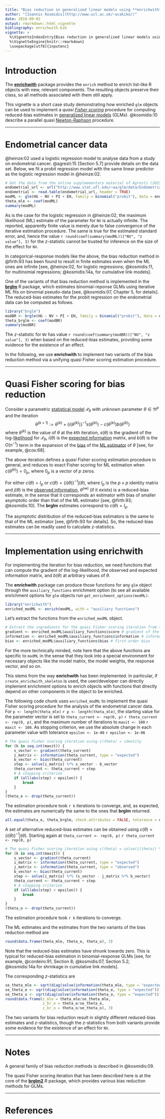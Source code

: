 ```yaml
---
title: "Bias reduction in generalized linear models using **enrichwith**"
author: "[Ioannis Kosmidis](http://www.ucl.ac.uk/~ucakiko/)"
date: 2016-09-02
output: rmarkdown::html_vignette
bibliography: enrichwith.bib
vignette: >
  %\VignetteIndexEntry{Bias reduction in generalized linear models using enrichwith}
  %\VignetteEngine{knitr::rmarkdown}
  \usepackage[utf8]{inputenc}
---
```


# Introduction

The [**enrichwith**](https://github.com/ikosmidis/enrichwith) package
provides the `enrich` method to enrich list-like R objects with new,
relevant components. The resulting objects preserve their class, so
all methods associated with them still apply.

This vignette is a short case study demonstrating how enriched `glm`
objects can be used to implement a *quasi [Fisher
scoring](https://en.wikipedia.org/wiki/Scoring_algorithm)* procedure
for computing reduced-bias estimates in [generalized linear
models](https://en.wikipedia.org/wiki/Generalized_linear_model)
(GLMs). @kosmidis:10 describe a parallel quasi
[Newton-Raphson](https://en.wikipedia.org/wiki/Newton%27s_method)
procedure.

------

# Endometrial cancer data

@heinze:02 used a logistic regression model to analyse data from a
study on endometrial cancer. @agresti:15 [Section 5.7] provide details on the data set. Below, we
fit a probit regression model with the same linear predictor as the
logistic regression model in @heinze:02.
```r
# Get the data from the online supplmementary material of Agresti (2015)
endometrial_url <- url("http://www.stat.ufl.edu/~aa/glm/data/Endometrial.dat")
endometrial <- read.table(endometrial_url, header = TRUE)
modML <- glm(HG ~ NV + PI + EH, family = binomial("probit"), data = endometrial)
theta_mle <- coef(modML)
summary(modML)
```
As is the case for the logistic regression in @heinze:02, the maximum
likelihood (ML) estimate of the parameter for `NV` is actually
infinite. The reported, apparently finite value is merely due to false
convergence of the iterative estimation procedure. The same is true
for the estimated standard error, and, hence the value `r
round(coef(summary(modML))["NV", "z value"], 3)` for the $z$-statistic
cannot be trusted for inference on the size of the effect for `NV`.

In categorical-response models like the above, the bias reduction
method in @firth:93 has been found to result in finite estimates even
when the ML ones are infinite [see, @heinze:02, for logistic
regressions; @kosmidis:11, for multinomial regressions; @kosmidis:14a,
for cumulative link models].

One of the variants of that bias reduction method is implemented in
the
[**brglm**](https://CRAN.R-project.org/package=brglm) R
package, which estimates binomial-reponse GLMs using iterative ML fits
on binomial pseudo-data [see, @kosmidis:07, Chapter 5, for
details]. The reduced-bias estimates for the probit regression on the
endometrial data can be computed as follows.
``` r
library("brglm")
modBR <- brglm(HG ~ NV + PI + EH, family = binomial("probit"), data = endometrial)
theta_brglm <- coef(modBR)
summary(modBR)
```
The $z$-statistic for `NV` has value `r round(coef(summary(modBR))["NV", "z value"], 3)` when based on the reduced-bias estimates, providing some evidence for the existence of an effect.

In the following, we use **enrichwith** to implement two variants of the bias reduction method via a unifying quasi Fisher scoring estimation procedure.

------


# Quasi Fisher scoring for bias reduction

Consider a parametric [statistical
model](https://en.wikipedia.org/wiki/Statistical_model)
$\mathcal{P}_\theta$ with unknown parameter $\theta \in \Re^p$ and the
iteration $$\theta^{(k + 1)} := \theta^{(k)} +
\left\{i(\theta^{(k)})\right\}^{-1} s(\theta^{(k)}) - c(\theta^{(k)})
b(\theta^{(k)})$$ where $\theta^{(k)}$ is the value of $\theta$ at the
$k$th iteration, $s(\theta)$ is the gradient of the
log-[likelihood](https://en.wikipedia.org/wiki/Likelihood_function)
for $\mathcal{P}_\theta$, $i(\theta)$ is the [expected
information](https://en.wikipedia.org/wiki/Fisher_information) matrix,
and $b(\theta)$ is the $O(n^{-1})$ term in the expansion of the
[bias](https://en.wikipedia.org/wiki/Bias_of_an_estimator) of the
[ML
estimator](https://en.wikipedia.org/wiki/Maximum_likelihood_estimation)
of $\theta$ [see, for example, @cox:68].

The above iteration defines a *quasi* Fisher scoring estimation
procedure in general, and reduces to exact Fisher scoring for ML
estimation when $c(\theta^{(k)}) = 0_p$, where $0_p$ is a vector of
$p$ zeros.

For either $c(\theta) = I_p$ or $c(\theta) =
\left\{i(\theta)\right\}^{-1} j(\theta)$, where $I_p$ is the $p \times
p$ identity matrix and $j(\theta)$ is the [observed
information](https://en.wikipedia.org/wiki/Observed_information),
$\theta^{(\infty)}$ (if it exists) is a reduced-bias estimate, in the
sense that it corresponds an estimator with bias of smaller asymptotic
order than that of the ML estimator [see, @firth:93;
@kosmidis:10]. The **brglm** estimates correspond to $c(\theta) = I_p$.

The asymptotic distribution of the reduced-bias estimators is the same
to that of the ML estimator [see, @firth:93 for
details]. So, the reduced-bias estimates can be readily used to
calculate $z$-statistics.

------

# Implementation using **enrichwith**

For implementing the iteration for bias reduction, we need functions that can compute the gradient of the log-likelihood, the observed and expected information matrix, and $b(\theta)$ at arbitrary values of $\theta$.

The **enrichwith** package can produce those functions for any `glm` object through the `auxiliary_functions` enrichment option (to see all available enrichment options for `glm` objects run `get_enrichment_options(modML)`.
``` r
library("enrichwith")
enriched_modML <- enrich(modML, with = "auxiliary functions")
```
Let's extract the functions from the `enriched_modML` object.
``` r
# Extract the ingredients for the quasi Fisher scoring iteration from the enriched glm object
gradient <- enriched_modML$auxiliary_functions$score # gradient of the log-likelihood
information <- enriched_modML$auxiliary_functions$information # information matrix
bias <- enriched_modML$auxiliary_functions$bias # first-order bias
```
For the more technically minded, note here that the above functions are specific to `modML` in the sense that they look into a special environment for necessary objects like the model matrix, the model weights, the response vector, and so on.

This stems from the way **enrichwith** has been implemented. In particular, if `create_enrichwith_skeleton` is used, the user/developer can directly implement enrichment options to enrich objects with functions that directly depend on other components in the object to be enriched.

The following code chunk uses `enriched_modML` to implement the quasi Fisher scoring procedure for the analysis of the endometrial cancer data. For `p <- length(theta_mle)` `r p <- length(theta_mle)`, the starting value for the parameter vector is set to `theta_current <- rep(0, p)` `r theta_current <- rep(0, p)`, and the maximum number of iterations to `maxit <- 100` `r maxit <- 100`. As stopping criterion, we use the absolute change in each parameter value with tolerance `epsilon <- 1e-06` `r epsilon <- 1e-06`
``` r
# The quasi Fisher scoring iteration using c(theta) = identity
for (k in seq.int(maxit)) {
    s_vector <- gradient(theta_current)
    i_matrix <- information(theta_current, type = "expected")
    b_vector <- bias(theta_current)
    step <- solve(i_matrix) %*% s_vector - b_vector
    theta_current <- theta_current + step
    # A stopping criterion
    if (all(abs(step) < epsilon)) {
        break
    }
}
(theta_e <- drop(theta_current))
```
The estimation procedure took `r k` iterations to converge, and, as expected, the estimates are numerically the same to the ones that **brglm** returned.
``` r
all.equal(theta_e, theta_brglm, check.attributes = FALSE, tolerance = epsilon)
```

A set of alternative reduced-bias estimates can be obtained using $c(\theta) = \left\{i(\theta)\right\}^{-1} j(\theta)$. Starting again at `theta_current <- rep(0, p)` `r theta_current <- rep(0, p)`
``` r
# The quasi Fisher scoring iteration using c(theta) = solve(i(theta)) %*% j(theta)
for (k in seq.int(maxit)) {
    s_vector <- gradient(theta_current)
    i_matrix <- information(theta_current, type = "expected")
    j_matrix <- information(theta_current, type = "observed")
    b_vector <- bias(theta_current)
    step <- solve(i_matrix) %*% (s_vector - j_matrix %*% b_vector)
    theta_current <- theta_current + step
    # A stopping criterion
    if (all(abs(step) < epsilon)) {
        break
    }
}
(theta_o <- drop(theta_current))
```
The estimation procedure took `r k` iterations to converge.

The ML estimates and the estimates from the two variants of the bias reduction method are
``` r
round(data.frame(theta_mle, theta_e, theta_o), 3)
```
Note that the reduced-bias estimates have shrunk towards zero. This is typical for reduced-bias estimation in binomial-response GLMs [see, for example, @cordeiro:91, Section 8; @kosmidis:07, Section 5.2; @kosmidis:14a for shrinkage in cumulative link models].

The corresponding $z$-statistics are
``` r
se_theta_mle <- sqrt(diag(solve(information(theta_mle, type = "expected"))))
se_theta_e <- sqrt(diag(solve(information(theta_e, type = "expected"))))
se_theta_o <- sqrt(diag(solve(information(theta_o, type = "expected"))))
round(data.frame(z_mle = theta_mle/se_theta_mle,
                 z_br_e = theta_e/se_theta_e,
                 z_br_o = theta_o/se_theta_o), 3)
```
The two variants for bias reduction result in slightly different reduced-bias estimates and $z$-statistics, though the $z$-statistics from both variants provide some evidence for the existence of an effect for `NV`.

------

# Notes
A general family of bias reduction methods is described in @kosmidis:09.

The quasi Fisher scoring iteration that has been described here is at the core of the [**brglm2**](https://github.com/ikosmidis/brglm2) R package, which provides various bias reduction methods for GLMs.

------

# References

